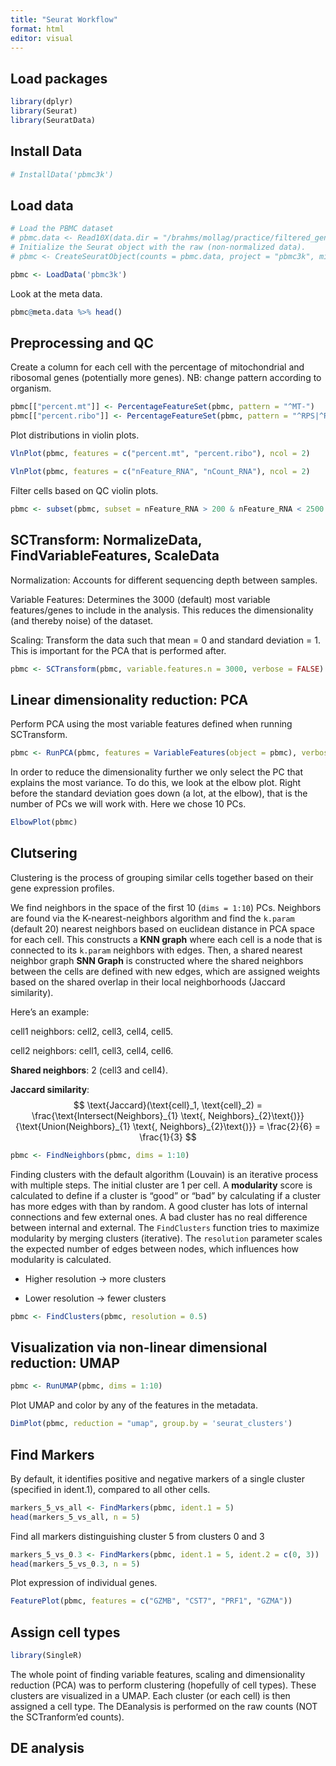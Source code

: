 ```yaml
---
title: "Seurat Workflow"
format: html
editor: visual
---
```


## Load packages

```r
library(dplyr)
library(Seurat)
library(SeuratData)
```

## Install Data

```r
# InstallData('pbmc3k')
```

## Load data

```r
# Load the PBMC dataset
# pbmc.data <- Read10X(data.dir = "/brahms/mollag/practice/filtered_gene_bc_matrices/hg19/")
# Initialize the Seurat object with the raw (non-normalized data).
# pbmc <- CreateSeuratObject(counts = pbmc.data, project = "pbmc3k", min.cells = 3, min.features = 200)

pbmc <- LoadData('pbmc3k')
```

Look at the meta data.

```r
pbmc@meta.data %>% head()
```

## Preprocessing and QC

Create a column for each cell with the percentage of mitochondrial and ribosomal genes (potentially more genes). NB: change pattern according to organism.

```r
pbmc[["percent.mt"]] <- PercentageFeatureSet(pbmc, pattern = "^MT-")
pbmc[["percent.ribo"]] <- PercentageFeatureSet(pbmc, pattern = "^RPS|^RPL")
```

Plot distributions in violin plots.

```r
VlnPlot(pbmc, features = c("percent.mt", "percent.ribo"), ncol = 2)
```

```r
VlnPlot(pbmc, features = c("nFeature_RNA", "nCount_RNA"), ncol = 2)
```

Filter cells based on QC violin plots.

```r
pbmc <- subset(pbmc, subset = nFeature_RNA > 200 & nFeature_RNA < 2500 & percent.mt < 5)
```

## SCTransform: NormalizeData, FindVariableFeatures, ScaleData

Normalization: Accounts for different sequencing depth between samples.

Variable Features: Determines the 3000 (default) most variable features/genes to include in the analysis. This reduces the dimensionality (and thereby noise) of the dataset.

Scaling: Transform the data such that mean = 0 and standard deviation = 1. This is important for the PCA that is performed after.

```r
pbmc <- SCTransform(pbmc, variable.features.n = 3000, verbose = FALSE)
```

## Linear dimensionality reduction: PCA

Perform PCA using the most variable features defined when running SCTransform.

```r
pbmc <- RunPCA(pbmc, features = VariableFeatures(object = pbmc), verbose = FALSE)
```

In order to reduce the dimensionality further we only select the PC that explains the most variance. To do this, we look at the elbow plot. Right before the standard deviation goes down (a lot, at the elbow), that is the number of PCs we will work with. Here we chose 10 PCs.

```r
ElbowPlot(pbmc)
```

## Clutsering

Clustering is the process of grouping similar cells together based on their gene expression profiles.

We find neighbors in the space of the first 10 (`dims = 1:10`) PCs. Neighbors are found via the K-nearest-neighbors algorithm and find the `k.param` (default 20) nearest neighbors based on euclidean distance in PCA space for each cell. This constructs a **KNN graph** where each cell is a node that is connected to its `k.param` neighbors with edges. Then, a shared nearest neighbor graph **SNN Graph** is constructed where the shared neighbors between the cells are defined with new edges, which are assigned weights based on the shared overlap in their local neighborhoods (Jaccard similarity).

Here's an example:

cell1 neighbors: cell2, cell3, cell4, cell5.

cell2 neighbors: cell1, cell3, cell4, cell6.

**Shared neighbors**: 2 (cell3 and cell4).

**Jaccard similarity**: $$
\text{Jaccard}(\text{cell}_1, \text{cell}_2) = \frac{\text{Intersect(Neighbors}_{1} \text{, Neighbors}_{2}\text{)}}{\text{Union(Neighbors}_{1} \text{, Neighbors}_{2}\text{)}} = \frac{2}{6} = \frac{1}{3}
$$

```r
pbmc <- FindNeighbors(pbmc, dims = 1:10)
```

Finding clusters with the default algorithm (Louvain) is an iterative process with multiple steps. The initial cluster are 1 per cell. A **modularity** score is calculated to define if a cluster is "good" or "bad" by calculating if a cluster has more edges with than by random. A good cluster has lots of internal connections and few external ones. A bad cluster has no real difference between internal and external. The `FindClusters` function tries to maximize modularity by merging clusters (iterative). The `resolution` parameter scales the expected number of edges between nodes, which influences how modularity is calculated.

-   Higher resolution → more clusters

-   Lower resolution → fewer clusters

```r
pbmc <- FindClusters(pbmc, resolution = 0.5)
```

## Visualization via non-linear dimensional reduction: UMAP

```r
pbmc <- RunUMAP(pbmc, dims = 1:10)
```

Plot UMAP and color by any of the features in the metadata.

```r
DimPlot(pbmc, reduction = "umap", group.by = 'seurat_clusters')
```

## Find Markers

By default, it identifies positive and negative markers of a single cluster (specified in ident.1), compared to all other cells.

```r
markers_5_vs_all <- FindMarkers(pbmc, ident.1 = 5)
head(markers_5_vs_all, n = 5)
```

Find all markers distinguishing cluster 5 from clusters 0 and 3

```r
markers_5_vs_0.3 <- FindMarkers(pbmc, ident.1 = 5, ident.2 = c(0, 3))
head(markers_5_vs_0.3, n = 5)
```

Plot expression of individual genes.

```r
FeaturePlot(pbmc, features = c("GZMB", "CST7", "PRF1", "GZMA"))
```

## Assign cell types

```r
library(SingleR)
```

The whole point of finding variable features, scaling and dimensionality reduction (PCA) was to perform clustering (hopefully of cell types). These clusters are visualized in a UMAP. Each cluster (or each cell) is then assigned a cell type. The DEanalysis is performed on the raw counts (NOT the SCTranform'ed counts).

## DE analysis
